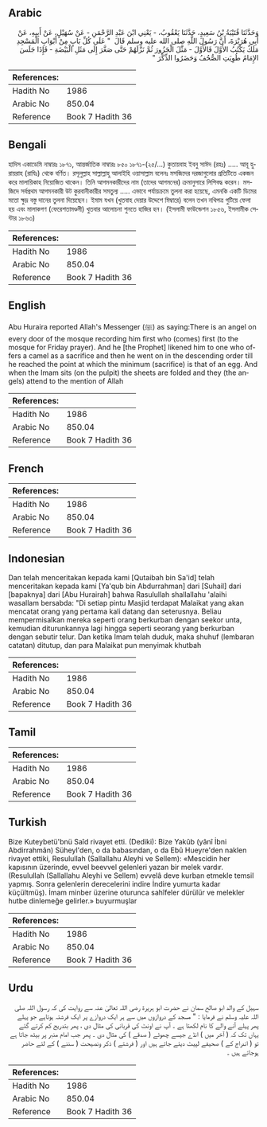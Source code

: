 ## Arabic

<div
  dir="rtl"
  lang="ar"
  style={{ fontSize: "larger", backgroundColor: "#f8f9fa", padding: 20 }}
>
  وَحَدَّثَنَا قُتَيْبَةُ بْنُ سَعِيدٍ، حَدَّثَنَا يَعْقُوبُ، - يَعْنِي ابْنَ
  عَبْدِ الرَّحْمَنِ - عَنْ سُهَيْلٍ، عَنْ أَبِيهِ، عَنْ أَبِي هُرَيْرَةَ، أَنَّ
  رَسُولَ اللَّهِ صلى الله عليه وسلم قَالَ ‏ "‏ عَلَى كُلِّ بَابٍ مِنْ أَبْوَابِ
  الْمَسْجِدِ مَلَكٌ يَكْتُبُ الأَوَّلَ فَالأَوَّلَ - مَثَّلَ الْجَزُورَ ثُمَّ
  نَزَّلَهُمْ حَتَّى صَغَّرَ إِلَى مَثَلِ الْبَيْضَةِ - فَإِذَا جَلَسَ الإِمَامُ
  طُوِيَتِ الصُّحُفُ وَحَضَرُوا الذِّكْرَ ‏"‏ ‏
</div>
<div style={{ backgroundColor: "#f8f9fa", padding: 20, marginBottom: 10 }}>
  <table>
    <thead>
      <tr>
        <th>References:</th>
        <th></th>
      </tr>
    </thead>
    <tbody>
      <tr>
        <td>Hadith No</td>
        <td>1986</td>
      </tr>
      <tr>
        <td>Arabic No</td>
        <td>850.04</td>
      </tr>
      <tr>
        <td>Reference</td>
        <td>Book 7 Hadith 36</td>
      </tr>
    </tbody>
  </table>
</div>

## Bengali

<div
  dir="ltr"
  lang="bn"
  style={{ fontSize: "larger", backgroundColor: "#f8f9fa", padding: 20 }}
>
  হাদিস একাডেমি নাম্বারঃ ১৮৭১, আন্তর্জাতিক নাম্বারঃ ৮৫০ ১৮৭১-(২৫/...) কুতায়বাহ
  ইবনু সাঈদ (রহঃ) ..... আবূ হুরায়রাহ (রাযিঃ) থেকে বর্ণিত। রসূলুল্লাহ
  সাল্লাল্লাহু আলাইহি ওয়াসাল্লাম বলেনঃ মসজিদের দরজাগুলোর প্রতিটিতে একজন করে
  মালায়িকাহ নিয়োজিত থাকেন। তিনি আগমনকারীদের নাম (তাদের আগমনের) ক্রমানুসারে
  লিপিবদ্ধ করেন। মসজিদে সর্বপ্রথম আগমনকারী উট কুরবানীকারীর সমতুল্য ..... এভাবে
  পর্যায়ক্রমে তুলনা করা হয়েছে, এমনকি একটি ডিমের মতো ক্ষুদ্র বস্তু দানের তুলনা
  দিয়েছেন। ইমাম যখন (খুতবাহ দেয়ার উদ্দেশে মিম্বারে) বলেন তখন নথিপত্র গুটিয়ে
  ফেলা হয় এবং মালাকগণ (ফেরেশতামণ্ডলী) খুতবার আলোচনা শুনতে হাজির হন। (ইসলামী
  ফাউন্ডেশন ১৮৫৬, ইসলামীক সেন্টার ১৮৬৩)
</div>
<div style={{ backgroundColor: "#f8f9fa", padding: 20, marginBottom: 10 }}>
  <table>
    <thead>
      <tr>
        <th>References:</th>
        <th></th>
      </tr>
    </thead>
    <tbody>
      <tr>
        <td>Hadith No</td>
        <td>1986</td>
      </tr>
      <tr>
        <td>Arabic No</td>
        <td>850.04</td>
      </tr>
      <tr>
        <td>Reference</td>
        <td>Book 7 Hadith 36</td>
      </tr>
    </tbody>
  </table>
</div>

## English

<div
  dir="ltr"
  lang="en"
  style={{ fontSize: "larger", backgroundColor: "#f8f9fa", padding: 20 }}
>
  Abu Huraira reported Allah's Messenger (ﷺ) as saying:There is an angel on
  every door of the mosque recording him first who (comes) first (to the mosque
  for Friday prayer). And he [the Prophet] likened him to one who offers a camel
  as a sacrifice and then he went on in the descending order till he reached the
  point at which the minimum (sacrifice) is that of an egg. And when the Imam
  sits (on the pulpit) the sheets are folded and they (the angels) attend to the
  mention of Allah
</div>
<div style={{ backgroundColor: "#f8f9fa", padding: 20, marginBottom: 10 }}>
  <table>
    <thead>
      <tr>
        <th>References:</th>
        <th></th>
      </tr>
    </thead>
    <tbody>
      <tr>
        <td>Hadith No</td>
        <td>1986</td>
      </tr>
      <tr>
        <td>Arabic No</td>
        <td>850.04</td>
      </tr>
      <tr>
        <td>Reference</td>
        <td>Book 7 Hadith 36</td>
      </tr>
    </tbody>
  </table>
</div>

## French

<div
  dir="ltr"
  lang="fr"
  style={{ fontSize: "larger", backgroundColor: "#f8f9fa", padding: 20 }}
></div>
<div style={{ backgroundColor: "#f8f9fa", padding: 20, marginBottom: 10 }}>
  <table>
    <thead>
      <tr>
        <th>References:</th>
        <th></th>
      </tr>
    </thead>
    <tbody>
      <tr>
        <td>Hadith No</td>
        <td>1986</td>
      </tr>
      <tr>
        <td>Arabic No</td>
        <td>850.04</td>
      </tr>
      <tr>
        <td>Reference</td>
        <td>Book 7 Hadith 36</td>
      </tr>
    </tbody>
  </table>
</div>

## Indonesian

<div
  dir="ltr"
  lang="id"
  style={{ fontSize: "larger", backgroundColor: "#f8f9fa", padding: 20 }}
>
  Dan telah menceritakan kepada kami [Qutaibah bin Sa'id] telah menceritakan
  kepada kami [Ya'qub bin Abdurrahman] dari [Suhail] dari [bapaknya] dari [Abu
  Hurairah] bahwa Rasulullah shallallahu 'alaihi wasallam bersabda: "Di setiap
  pintu Masjid terdapat Malaikat yang akan mencatat orang yang pertama kali
  datang dan seterusnya. Beliau mempermisalkan mereka seperti orang berkurban
  dengan seekor unta, kemudian diturunkannya lagi hingga seperti seorang yang
  berkurban dengan sebutir telur. Dan ketika Imam telah duduk, maka shuhuf
  (lembaran catatan) ditutup, dan para Malaikat pun menyimak khutbah
</div>
<div style={{ backgroundColor: "#f8f9fa", padding: 20, marginBottom: 10 }}>
  <table>
    <thead>
      <tr>
        <th>References:</th>
        <th></th>
      </tr>
    </thead>
    <tbody>
      <tr>
        <td>Hadith No</td>
        <td>1986</td>
      </tr>
      <tr>
        <td>Arabic No</td>
        <td>850.04</td>
      </tr>
      <tr>
        <td>Reference</td>
        <td>Book 7 Hadith 36</td>
      </tr>
    </tbody>
  </table>
</div>

## Tamil

<div
  dir="ltr"
  lang="ta"
  style={{ fontSize: "larger", backgroundColor: "#f8f9fa", padding: 20 }}
></div>
<div style={{ backgroundColor: "#f8f9fa", padding: 20, marginBottom: 10 }}>
  <table>
    <thead>
      <tr>
        <th>References:</th>
        <th></th>
      </tr>
    </thead>
    <tbody>
      <tr>
        <td>Hadith No</td>
        <td>1986</td>
      </tr>
      <tr>
        <td>Arabic No</td>
        <td>850.04</td>
      </tr>
      <tr>
        <td>Reference</td>
        <td>Book 7 Hadith 36</td>
      </tr>
    </tbody>
  </table>
</div>

## Turkish

<div
  dir="ltr"
  lang="tr"
  style={{ fontSize: "larger", backgroundColor: "#f8f9fa", padding: 20 }}
>
  Bize Kuteybetü'bnü Saîd rivayet etti. (Dediki): Bize Yakûb (yânî İbni
  Abdirrahmân) Süheyl'den, o da babasından, o da Ebû Hueyre'den naklen rivayet
  ettiki, Resulullah (Sallallahu Aleyhi ve Sellem): «Mescidin her kapısının
  üzerinde, evvel beevvel gelenleri yazan bir melek vardır. (Resulullah
  (Sallallahu Aleyhi ve Sellem) evvelâ deve kurban etmekle temsil yapmış. Sonra
  gelenlerin derecelerini indire İndire yumurta kadar küçültmüş). İmam minber
  üzerine oturunca sahîfeler dürülür ve melekler hutbe dinlemeğe gelirler.»
  buyurmuşlar
</div>
<div style={{ backgroundColor: "#f8f9fa", padding: 20, marginBottom: 10 }}>
  <table>
    <thead>
      <tr>
        <th>References:</th>
        <th></th>
      </tr>
    </thead>
    <tbody>
      <tr>
        <td>Hadith No</td>
        <td>1986</td>
      </tr>
      <tr>
        <td>Arabic No</td>
        <td>850.04</td>
      </tr>
      <tr>
        <td>Reference</td>
        <td>Book 7 Hadith 36</td>
      </tr>
    </tbody>
  </table>
</div>

## Urdu

<div
  dir="rtl"
  lang="ur"
  style={{ fontSize: "larger", backgroundColor: "#f8f9fa", padding: 20 }}
>
  سہیل کے والد ابو صالح سمان نے حضرت ابو ہریرۃ رضی اللہ تعالیٰ عنہ سے روایت کی
  کہ رسول اللہ صلی اللہ علیہ وسلم نے فرمایا : " مسجد کے دروازوں میں سے ہر ایک
  دروازے پر ایک فرشتہ ہوتاہے جو پہلے پھر پہلے آنے والے کا نام لکھتا ہے ۔ آپ نے
  اونٹ کی قربانی کی مثال دی ، پھر بتدریج کم کرتے گئے یہاں تک کہ ( آخر میں ) انڈے
  جیسے چھوٹے ( صدقے ) کی مثال دی ۔ پھر جب امام منبر پر بیٹھ جاتا ہے تو ( اندراج
  کے ) صحیفے لپیٹ دیئے جاتے ہیں اور ( فرشتے ) ذکر ونصیحت ( سننے ) کے لئے حاضر
  ہوجاتے ہیں ۔
</div>
<div style={{ backgroundColor: "#f8f9fa", padding: 20, marginBottom: 10 }}>
  <table>
    <thead>
      <tr>
        <th>References:</th>
        <th></th>
      </tr>
    </thead>
    <tbody>
      <tr>
        <td>Hadith No</td>
        <td>1986</td>
      </tr>
      <tr>
        <td>Arabic No</td>
        <td>850.04</td>
      </tr>
      <tr>
        <td>Reference</td>
        <td>Book 7 Hadith 36</td>
      </tr>
    </tbody>
  </table>
</div>
